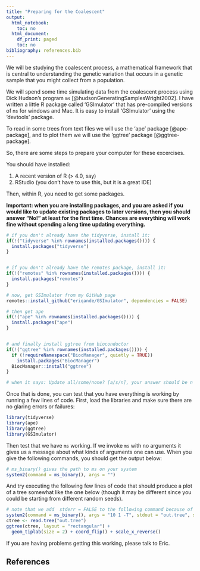 ```yaml
---
title: "Preparing for the Coalescent"
output:
  html_notebook:
    toc: no
  html_document:
    df_print: paged
    toc: no
bibliography: references.bib
---
```


We will be studying the coalescent process, a mathematical framework
that is central to understanding the genetic variation that occurs in a genetic
sample that you might collect from a population.

We will spend some time simulating data from the coalescent process using 
Dick Hudson's program `ms` [@hudsonGeneratingSamplesWright2002].  I have written
a little R package called 'GSImulator' that has pre-compiled versions of `ms` for
windows and Mac. It is easy to install 'GSImulator' using the 'devtools' package.

To read in some trees from text files we will use the 'ape' package [@ape-package], and to plot
them we will use the 'ggtree' package [@ggtree-package].  

So, there are some steps to prepare your computer for these excercises.

You should have installed:

1. A recent version of R (> 4.0, say)
2. RStudio (you don't have to use this, but it is a great IDE)

Then, within R, you need to get some packages.

**Important: when you are installing packages, and you are asked if you would
like to update existing packages to later versions, then you should answer "No!"
at least for the first time.  Chances are everything will work fine without
spending a long time updating everything. **

```r
# if you don't already have the tidyverse, install it:
if(!("tidyverse" %in% rownames(installed.packages()))) {
  install.packages("tidyverse")
}


# if you don't already have the remotes package, install it:
if(!("remotes" %in% rownames(installed.packages()))) {
  install.packages("remotes")
}

# now, get GSImulator from my GitHub page
remotes::install_github("eriqande/GSImulator", dependencies = FALSE)

# then get ape
if(!("ape" %in% rownames(installed.packages()))) {
  install.packages("ape")
}


# and finally install ggtree from bioconductor
if(!("ggtree" %in% rownames(installed.packages()))) {
  if (!requireNamespace("BiocManager", quietly = TRUE))
    install.packages("BiocManager")
  BiocManager::install("ggtree")
}

# when it says: Update all/some/none? [a/s/n], your answer should be n
```


Once that is done, you can test that you have everything is working by running a few lines of code.
First, load the libraries and make sure there are no glaring errors or failures:
```r
library(tidyverse)
library(ape)
library(ggtree)
library(GSImulator)
```

Then test that we have `ms` working.
If we invoke `ms` with no arguments it gives us a message about what kinds
of arguments one can use.  When you give the following commands, you should
get the output below:
```r
# ms_binary() gives the path to ms on your system
system2(command = ms_binary(), args = "")
```


And try executing the following few lines of code that should produce a
plot of a tree somewhat like the one below
(though it may be different since you could be starting from different
random seeds).
```r
# note that we add  stderr = FALSE to the following command because of a bug in R 3.5.1
system2(command = ms_binary(), args = "10 1 -T", stdout = "out.tree", stderr = FALSE)
ctree <- read.tree("out.tree") 
ggtree(ctree, layout = "rectangular") +
  geom_tiplab(size = 2) + coord_flip() + scale_x_reverse()
```

If you are having problems getting this working, please talk to Eric.



## References
